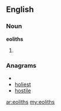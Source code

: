 ==English==

===Noun===
'''eoliths'''

#{{plural of|eolith}}

===Anagrams===
* {{alphagram|ehilost}}
* [[holiest#English|holiest]]
* [[hostile#English|hostile]]

[[ar:eoliths]]
[[my:eoliths]]